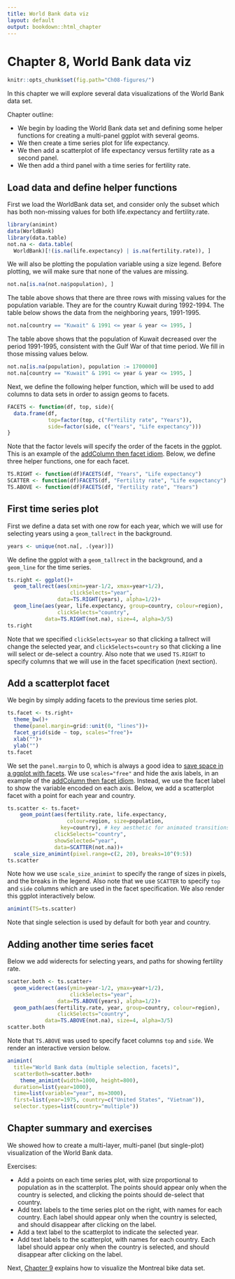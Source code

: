 ```yaml
---
title: World Bank data viz
layout: default
output: bookdown::html_chapter
---
```


# Chapter 8, World Bank data viz

```r
knitr::opts_chunk$set(fig.path="Ch08-figures/")
```

In this chapter we will explore several data visualizations of the
World Bank data set.

Chapter outline:

* We begin by loading the World Bank data set and defining some helper
  functions for creating a multi-panel ggplot with several geoms.
* We then create a time series plot for life expectancy.
* We then add a scatterplot of life expectancy versus fertility rate
  as a second panel.
* We then add a third panel with a time series for fertility rate.

## Load data and define helper functions {#load}

First we load the WorldBank data set, and consider only the subset
which has both non-missing values for both life.expectancy and
fertility.rate.

```r
library(animint)
data(WorldBank)
library(data.table)
not.na <- data.table(
  WorldBank)[!(is.na(life.expectancy) | is.na(fertility.rate)), ]
```

We will also be plotting the population variable using a size
legend. Before plotting, we will make sure that none of the values are
missing.

```r
not.na[is.na(not.na$population), ]
```

The table above shows that there are three rows with missing values
for the population variable. They are for the country Kuwait during
1992-1994. The table below shows the data
from the neighboring years, 1991-1995.

```r
not.na[country == "Kuwait" & 1991 <= year & year <= 1995, ]
```

The table above shows that the population of Kuwait decreased over the
period 1991-1995, consistent with the Gulf War of that time period. We
fill in those missing values below.

```r
not.na[is.na(population), population := 1700000]
not.na[country == "Kuwait" & 1991 <= year & year <= 1995, ]
```

Next, we define the following helper function, which will be used to
add columns to data sets in order to assign geoms to facets. 

```r
FACETS <- function(df, top, side){
  data.frame(df,
             top=factor(top, c("Fertility rate", "Years")),
             side=factor(side, c("Years", "Life expectancy")))
}
```

Note that the factor levels will specify the order of the facets in
the ggplot. This is an example of the
[addColumn then facet idiom](Ch17-appendix.html#addColumn-then-facet).
Below, we define three helper functions, one for each facet.

```r
TS.RIGHT <- function(df)FACETS(df, "Years", "Life expectancy")
SCATTER <- function(df)FACETS(df, "Fertility rate", "Life expectancy")
TS.ABOVE <- function(df)FACETS(df, "Fertility rate", "Years")
```

## First time series plot {#first-ts}

First we define a data set with one row for each year, which we will
use for selecting years using a `geom_tallrect` in the background.

```r
years <- unique(not.na[, .(year)])
```

We define the ggplot with a `geom_tallrect` in the background, and a
`geom_line` for the time series.

```r
ts.right <- ggplot()+
  geom_tallrect(aes(xmin=year-1/2, xmax=year+1/2),
                    clickSelects="year",
                data=TS.RIGHT(years), alpha=1/2)+
  geom_line(aes(year, life.expectancy, group=country, colour=region),
                clickSelects="country",
            data=TS.RIGHT(not.na), size=4, alpha=3/5)
ts.right
```

Note that we specified `clickSelects=year` so that clicking a tallrect
will change the selected year, and `clickSelects=country` so that
clicking a line will select or de-select a country. Also note that we
used `TS.RIGHT` to specify columns that we will use in the facet
specification (next section).

## Add a scatterplot facet {#add-scatter}

We begin by simply adding facets to the previous time series plot.

```r
ts.facet <- ts.right+
  theme_bw()+
  theme(panel.margin=grid::unit(0, "lines"))+
  facet_grid(side ~ top, scales="free")+
  xlab("")+
  ylab("")
ts.facet
```

We set the `panel.margin` to 0, which is always a good idea to
[save space in a ggplot with facets](Ch17-appendix.html#space-saving-facets).
We use `scales="free"` and hide the axis labels, in an example of the
[addColumn then facet idiom](Ch17-appendix.html#addColumn-then-facet). Instead,
we use the facet label to show the variable encoded on each
axis. Below, we add a scatterplot facet with a point for each year and
country.

```r
ts.scatter <- ts.facet+
    geom_point(aes(fertility.rate, life.expectancy,
                   colour=region, size=population,
                 key=country), # key aesthetic for animated transitions!
               clickSelects="country",
               showSelected="year",
               data=SCATTER(not.na))+
  scale_size_animint(pixel.range=c(2, 20), breaks=10^(9:5))
ts.scatter
```

Note how we use `scale_size_animint` to specify the range of sizes in
pixels, and the breaks in the legend. Also note that we use `SCATTER`
to specify `top` and `side` columns which are used in the facet
specification. We also render this ggplot interactively below.

```r
animint(TS=ts.scatter)
```

Note that single selection is used by default for both year and
country.

## Adding another time series facet {#add-ts}

Below we add widerects for selecting years, and paths for showing
fertility rate.

```r
scatter.both <- ts.scatter+
  geom_widerect(aes(ymin=year-1/2, ymax=year+1/2),
                    clickSelects="year",
                data=TS.ABOVE(years), alpha=1/2)+
  geom_path(aes(fertility.rate, year, group=country, colour=region),
                clickSelects="country",
            data=TS.ABOVE(not.na), size=4, alpha=3/5)
scatter.both
```

Note that `TS.ABOVE` was used to specify facet columns `top` and
`side`. We render an interactive version below.

```r
animint(
  title="World Bank data (multiple selection, facets)",
  scatterBoth=scatter.both+
    theme_animint(width=1000, height=800),
  duration=list(year=1000),
  time=list(variable="year", ms=3000),
  first=list(year=1975, country=c("United States", "Vietnam")),
  selector.types=list(country="multiple"))
```

## Chapter summary and exercises {#exercises}

We showed how to create a multi-layer, multi-panel (but single-plot)
visualization of the World Bank data.

Exercises:

* Add a points on each time series plot, with size proportional to
  population as in the scatterplot. The points should appear only when
  the country is selected, and clicking the points should de-select
  that country.
* Add text labels to the time series plot on the right, with names for
  each country. Each label should appear only when the country is
  selected, and should disappear after clicking on the label.
* Add a text label to the scatterplot to indicate the selected year.
* Add text labels to the scatterplot, with names for each
  country. Each label should appear only when the country is selected,
  and should disappear after clicking on the label.

Next, [Chapter 9](Ch09-Montreal-bikes.html) explains how to visualize the
Montreal bike data set.

